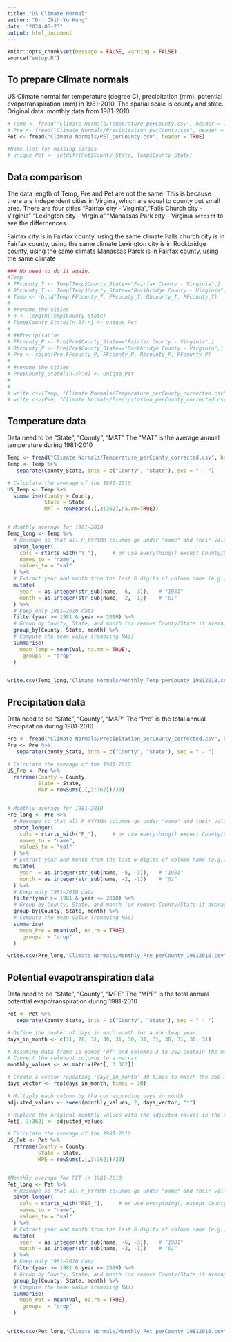 ```yaml
---
title: "US Climate Normal"
author: "Dr. Chih-Yu Hung"
date: "2024-05-23"
output: html_document
---
```


```r
knitr::opts_chunk$set(message = FALSE, warning = FALSE)
source("setup.R")
```

## To prepare Climate normals

US Climate normal for temperature (degree C), precipitation (mm), potential evapotranspiration (mm) in 1981-2010.
The spatial scale is county and state. 
Original data: monthly data from 1981-2010. 

```r
# Temp <- fread("Climate Normals/Temperature_perCounty.csv", header = TRUE)
# Pre <- fread("Climate Normals/Precipitation_perCounty.csv", header = TRUE)
Pet <- fread("Climate Normals/PET_perCounty.csv", header = TRUE)

#Name list for missing cities
# unique_Pet <- setdiff(Pet$County_State, Temp$County_State)

```


## Data comparison

The data length of Temp, Pre and Pet are not the same. This is because there are independent cities in Virgina, which are equal to county but small area. There are four cities 
"Fairfax city - Virginia","Falls Church city - Virginia"  "Lexington city - Virginia","Manassas Park city - Virginia
`setdiff` to see the differnences. 

Fairfax city is in Fairfax county, using the same climate
Falls church city is in Fairfax county, using the same climate
Lexington city is in Rockbridge county, using the same climate
Manassas Parck is in Fairfax county, using the same climate


```r
### No need to do it again. 
#Temp
# FFcounty_T <- Temp[Temp$County_State=="Fairfax County - Virginia",]
# Rbcounty_T <- Temp[Temp$County_State=="Rockbridge County - Virginia",]
# Temp <- rbind(Temp,FFcounty_T, FFcounty_T, Rbcounty_T, FFcounty_T)
# 
# #rename the cities
# n <- length(Temp$County_State)
# Temp$County_State[(n-3):n] <- unique_Pet
# 
# ##Precipitation
# FFcounty_P <- Pre[Pre$County_State=="Fairfax County - Virginia",]
# Rbcounty_P <- Pre[Pre$County_State=="Rockbridge County - Virginia",]
# Pre <- rbind(Pre,FFcounty_P, FFcounty_P, Rbcounty_P, FFcounty_P)
# 
# #rename the cities
# Pre$County_State[(n-3):n] <- unique_Pet
# 
# 
# write.csv(Temp, "Climate Normals/Temperature_perCounty_corrected.csv", row.names = FALSE)
# write.csv(Pre, "Climate Normals/Precipitation_perCounty_corrected.csv", row.names = FALSE)

```


## Temperature data

Data need to be "State", "County", "MAT"
The "MAT" is the average annual temperature during 1981-2010 

```r
Temp <- fread("Climate Normals/Temperature_perCounty_corrected.csv", header = TRUE)
Temp <- Temp %>%
   separate(County_State, into = c("County", "State"), sep = " - ")

# Calculate the average of the 1981-2010
US_Temp <- Temp %>%
  summarise(County = County, 
            State = State, 
            MAT = rowMeans(.[,3:362],na.rm=TRUE))


# Monthly average for 1981-2010
Temp_long <- Temp %>%
  # Reshape so that all P_YYYYMM columns go under "name" and their values under "value"
  pivot_longer(
    cols = starts_with("T_"),     # or use everything() except County/State if needed
    names_to = "name",
    values_to = "val"
  ) %>%
  # Extract year and month from the last 6 digits of column name (e.g., P_198101)
  mutate(
    year  = as.integer(str_sub(name, -6, -3)),   # "1981"
    month = as.integer(str_sub(name, -2, -1))    # "01"
  ) %>%
  # Keep only 1981–2010 data
  filter(year >= 1981 & year <= 2010) %>%
  # Group by County, State, and month (or remove County/State if averaging across all)
  group_by(County, State, month) %>%
  # Compute the mean value (removing NAs)
  summarise(
    mean_Temp = mean(val, na.rm = TRUE),
    .groups  = "drop"
  )


write.csv(Temp_long,"Climate Normals/Monthly_Temp_perCounty_19812010.csv",row.names = FALSE)


```


## Precipitation data

Data need to be "State", "County", "MAP"
The "Pre" is the total annual Precipitation during 1981-2010 

```r
Pre <- fread("Climate Normals/Precipitation_perCounty_corrected.csv", header = TRUE)
Pre <- Pre %>%
   separate(County_State, into = c("County", "State"), sep = " - ")

# Calculate the average of the 1981-2010
US_Pre <- Pre %>%
  reframe(County = County, 
          State = State,
          MAP = rowSums(.[,3:362])/30)


# Monthly average for 1981-2010
Pre_long <- Pre %>%
  # Reshape so that all P_YYYYMM columns go under "name" and their values under "value"
  pivot_longer(
    cols = starts_with("P_"),     # or use everything() except County/State if needed
    names_to = "name",
    values_to = "val"
  ) %>%
  # Extract year and month from the last 6 digits of column name (e.g., P_198101)
  mutate(
    year  = as.integer(str_sub(name, -6, -3)),   # "1981"
    month = as.integer(str_sub(name, -2, -1))    # "01"
  ) %>%
  # Keep only 1981–2010 data
  filter(year >= 1981 & year <= 2010) %>%
  # Group by County, State, and month (or remove County/State if averaging across all)
  group_by(County, State, month) %>%
  # Compute the mean value (removing NAs)
  summarise(
    mean_Pre = mean(val, na.rm = TRUE),
    .groups  = "drop"
  )

write.csv(Pre_long,"Climate Normals/Monthly_Pre_perCounty_19812010.csv",row.names = FALSE)
```


## Potential evapotranspiration data

Data need to be "State", "County", "MPE"
The "MPE" is the total annual potential evapotranspiration during 1981-2010 

```r
Pet <- Pet %>%
   separate(County_State, into = c("County", "State"), sep = " - ")

# Define the number of days in each month for a non-leap year
days_in_month <- c(31, 28, 31, 30, 31, 30, 31, 31, 30, 31, 30, 31)

# Assuming data frame is named 'df' and columns 3 to 362 contain the monthly values
# Convert the relevant columns to a matrix
monthly_values <- as.matrix(Pet[, 3:362])

# Create a vector repeating 'days_in_month' 30 times to match the 360 months
days_vector <- rep(days_in_month, times = 30)

# Multiply each column by the corresponding days in month
adjusted_values <- sweep(monthly_values, 2, days_vector, "*")

# Replace the original monthly values with the adjusted values in the data frame
Pet[, 3:362] <- adjusted_values

# Calculate the average of the 1981-2010
US_Pet <- Pet %>%
  reframe(County = County, 
          State = State,
          MPE = rowSums(.[,3:362])/30)


#Monthly average for PET in 1981-2010
Pet_long <- Pet %>%
  # Reshape so that all P_YYYYMM columns go under "name" and their values under "value"
  pivot_longer(
    cols = starts_with("PET_"),     # or use everything() except County/State if needed
    names_to = "name",
    values_to = "val"
  ) %>%
  # Extract year and month from the last 6 digits of column name (e.g., P_198101)
  mutate(
    year  = as.integer(str_sub(name, -6, -3)),   # "1981"
    month = as.integer(str_sub(name, -2, -1))    # "01"
  ) %>%
  # Keep only 1981–2010 data
  filter(year >= 1981 & year <= 2010) %>%
  # Group by County, State, and month (or remove County/State if averaging across all)
  group_by(County, State, month) %>%
  # Compute the mean value (removing NAs)
  summarise(
    mean_Pet = mean(val, na.rm = TRUE),
    .groups  = "drop"
  )


write.csv(Pet_long,"Climate Normals/Monthly_Pet_perCounty_19812010.csv",row.names = FALSE)

```
